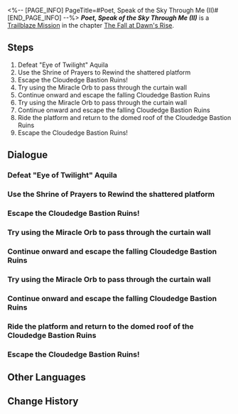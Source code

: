 <%-- [PAGE_INFO]
PageTitle=#Poet, Speak of the Sky Through Me (II)#
[END_PAGE_INFO] --%>
{{Stub|Dialogue.}}
{{Mission Infobox
|id            = 1040408
|title         = 
|image         = <!--Mission Poet, Speak of the Sky Through Me (II).png-->
|type          = Trailblaze
|event_name    = 
|chapter       = The Fall at Dawn's Rise
|requirements  = {{subst:void|<!--Unknown: {"Type":"Manual"}-->}}
|summary       = <!--official mission summary from Fate's Atlas-->
|characters    = Dan Heng; Hyacine; Mem; Message Slate; Phainon; Trailblazer
|startLocation = [[Amphoreus]] - [["Fortress of Dome" Eye of Twilight]]
|world         = Amphoreus
|area          = "Fortress of Dome" Eye of Twilight
|prev          = 
|next          = 
|rewards       = Trailblaze EXP*600; Stellar Jade*80; Traveler's Guide*8; Lost Crystal*8; Celestial Ambrosia*240; Proi Proi (Disk)*1 { text = ''Proi Proi'' }; Credit*80,000
}}
'''''Poet, Speak of the Sky Through Me (II)''''' is a [[Trailblaze Mission]] in the chapter [[The Fall at Dawn's Rise]].

==Steps==
# Defeat "Eye of Twilight" Aquila
# Use the Shrine of Prayers to Rewind the shattered platform
# Escape the Cloudedge Bastion Ruins!
# Try using the Miracle Orb to pass through the curtain wall
# Continue onward and escape the falling Cloudedge Bastion Ruins
# Try using the Miracle Orb to pass through the curtain wall
# Continue onward and escape the falling Cloudedge Bastion Ruins
# Ride the platform and return to the domed roof of the Cloudedge Bastion Ruins
# Escape the Cloudedge Bastion Ruins!

<!--
==Gameplay Notes==

--><!--
==Trial Character==

-->
==Dialogue==
{{Stub Dialogue}}
===Defeat "Eye of Twilight" Aquila{{subst:void|<!--104040830-->}}===
{{Mission Description|type=trailblaze|location="Fortress of Dome" Eye of Twilight|The truth is extremely bitter &mdash; Seliose had long since lost all faith in her kin. Hyacine's bloodline leads back to an unnamed Chrysos Heir who escaped the purge, yet thankfully, she refused to let this black moment shape her. Now, we shall confront Aquila, Eye of Twilight, and bring closure to this saga of skies and predestination.}}
{{Dialogue Start}}
:{{tx}}
{{Dialogue End}}

===Use the Shrine of Prayers to Rewind the shattered platform{{subst:void|<!--104040801-->}}===
{{Mission Description|type=trailblaze|location="Cloudedge Bastion Ruins" Eye of Twilight|update|After a fierce battle, Aquila plunged into the pool of gold, and their Coreflame was seamlessly claimed by Hyacine. Now, the urgent task is to flee the crumbling sky fortress before it collapses entirely.}}
{{Dialogue Start}}
:{{tx}}
{{Dialogue End}}

===Escape the Cloudedge Bastion Ruins!{{subst:void|<!--104040824-->}}===
{{Dialogue Start}}
:{{tx}}
{{Dialogue End}}

===Try using the Miracle Orb to pass through the curtain wall{{subst:void|<!--104040806-->}}===
{{Dialogue Start}}
:{{tx}}
{{Dialogue End}}

===Continue onward and escape the falling Cloudedge Bastion Ruins{{subst:void|<!--104040833-->}}===
{{Dialogue Start}}
:{{tx}}
{{Dialogue End}}

===Try using the Miracle Orb to pass through the curtain wall{{subst:void|<!--104040809-->}}===
{{Dialogue Start}}
:{{tx}}
{{Dialogue End}}

===Continue onward and escape the falling Cloudedge Bastion Ruins{{subst:void|<!--104040831-->}}===
{{Dialogue Start}}
:{{tx}}
{{Dialogue End}}

===Ride the platform and return to the domed roof of the Cloudedge Bastion Ruins{{subst:void|<!--104040823-->}}===
{{Dialogue Start}}
:{{tx}}
{{Dialogue End}}

===Escape the Cloudedge Bastion Ruins!{{subst:void|<!--104040822-->}}===
{{Dialogue Start}}
:{{tx}}
{{Dialogue End}}

==Other Languages==
{{Other Languages
|en   = Poet, Speak of the Sky Through Me (II)
|zhs  = 诗者啊，从我处诉说天空·下
|zht  = 詩者啊，從我處訴說天空•下
|ja   = 詩人よ、天空を語れ・下
|ko   = 시인이여, 내게서 하늘을 이야기해다오•하
|es   = Poeta, canta sobre el cielo desde aquí&nbsp;II
|fr   = Poète, parle-moi du ciel (II)
|ru   = О поэт, расскажи мне о небе II
|th   = กวีเอ๋ย จงขับขานเรื่องราวท้องนภาจากข้า: ภาคจบ
|vi   = Hỡi thi sĩ, kể cho ta nghe chuyện về bầu trời (2)
|de   = O Dichter, erzähl mir vom Himmel (Teil 2)
|id   = Penyair, Ceritakan tentang Langit Melaluiku 2
|pt   = Poeta, Fale do Céu Através de Mim (II)
}}

==Change History==
{{Change History|3.3}}
